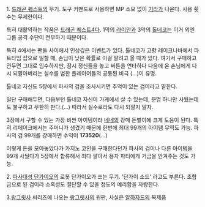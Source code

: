 1. [[드래곤 퀘스트]]의 무기. 도구 커맨드로 사용하면 MP 소모 없이 [[기라]]가 나온다. 사용 횟수는 무제한이다.

특히 대활약하는 작품은 [[드래곤 퀘스트4]]다. 1막의 [[라이안]]과 3막의 [[톨네코]]는 이거 외엔 그룹 공격 수단이 전무하기 때문이다.

특히 4에서는 팬들 사이에서 인상깊은 이벤트가 있다.
톨네코가 고향 레이크나바에서 파트타임 잡으로 일할 때, 손님이 낮은 확률로 이걸 팔려고 올 때가 있다. 여기서 구매하고 관두면 그대로 입수하지만, 잠시 정신줄을 놓고 버튼을 연타하다 다음에 온 손님에게 다시 되팔아버리는 실수를 범한 플레이어들의 공통된 비극 (...)이 유명. 

톨네코 자신도 5장에서 파사의 검을 조사시키면 추억이 있는 검이라고 말한다. 

일단 구매해두면, 다음부턴 톨네코 자신이 가게에서 살 수 있는데, 분명 하나만 사뒀는데도 불구하고 무한히 판다.(…) 따라서 실수로라도 다시 되팔지 말자.

3장에서 구할 수 있는 가장 비싼 아이템이라 [[네네]]의 강매 돈벌이에 크게 도움이 된다. 특히 리메이크에서는 주머니가 생겼기 때문에 한번에 최대 99개의 아이템 무역도 가능. 파사의 검 99개를 강매하면 수익이 '''173520'''(…) 

이렇게 돈을 모아놓았다가 카지노 코인을 구매한다던가 파사의 검이나 다른 아이템을 99개 사뒀다가 5장에서 합류해서 죄다 팔아서 용자 파티에게 거금을 안겨주는 것도 가능. 


2. [[파사대성 단가이오]]의 로봇 단가이오가 쓰는 무기. '단가이 소드' 라고도 부른다. 초합금으로 된 검이라 소혹성도 절단할 수 있을 정도의 예리함을 자랑한다.

3.[[랑그릿사]] 씨리즈에 나오는 [[랑그릿사]]의 원판, 사실은 [[알하자드]]의 복제품
